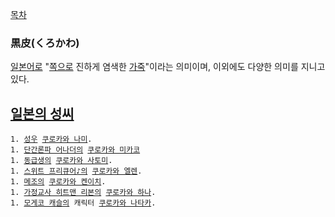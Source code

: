 

[[목차]]

=== 黒皮(くろかわ) ===
[[일본어]]로 "[[쪽]]으로 진하게 염색한 [[가죽]]"이라는 의미이며, 이외에도 다양한 의미를 지니고 있다.

== [[일본의 성씨]] ==
 1. [[성우]] [[쿠로카와 나미]].
 1. [[단간론파 어나더]]의 [[쿠로카와 미카코]]
 1. [[동급생]]의 [[쿠로카와 사토미]].
 1. [[스위트 프리큐어♪]]의 [[쿠로카와 엘렌]].
 1. [[메조]]의 [[쿠로카와 켄이치]].
 1. [[가정교사 히트맨 리본]]의 [[쿠로카와 하나]].
 1. [[모게코 캐슬]]의 캐릭터 [[쿠로카와 나타카]].
